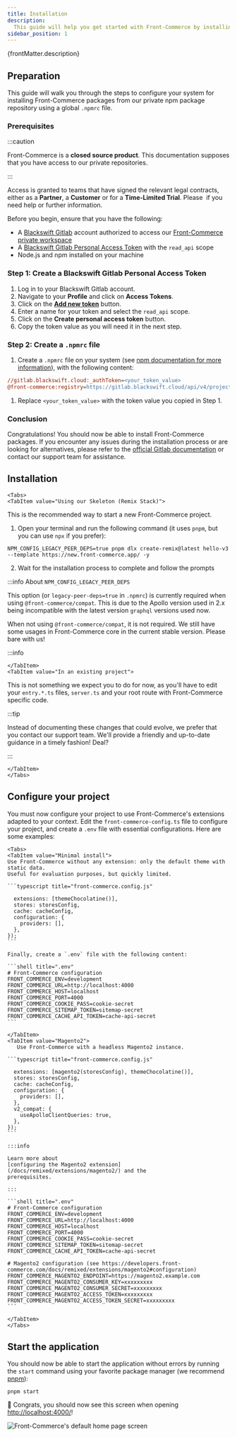 ```yaml
---
title: Installation
description:
  This guide will help you get started with Front-Commerce by installing it.
sidebar_position: 1
---
```


<p>{frontMatter.description}</p>


## Preparation

This guide will walk you through the steps to configure your system for
installing Front-Commerce packages from our private npm package repository using
a global `.npmrc` file.

### Prerequisites

:::caution

Front-Commerce is a **closed source product**. This documentation supposes that
you have access to our private repositories.

:::

Access is granted to teams that have signed the relevant legal contracts, either
as a **Partner**, a **Customer** or for a **Time-Limited Trial**.
Please <ContactLink /> if you need help or further information.

Before you begin, ensure that you have the following:

- A [Blackswift Gitlab](https://gitlab.blackswift.cloud/) account authorized to
  access our
  [Front-Commerce private workspace](https://gitlab.blackswift.cloud/front-commerce/)
- A
  [Blackswift Gitlab Personal Access Token](https://gitlab.blackswift.cloud/-/profile/personal_access_tokens)
  with the `read_api` scope
- Node.js and npm installed on your machine

### Step 1: Create a Blackswift Gitlab Personal Access Token

1. Log in to your Blackswift Gitlab account.
2. Navigate to your **Profile** and click on **Access Tokens**.
3. Click on the
   **[Add new token](https://gitlab.blackswift.cloud/-/profile/personal_access_tokens)**
   button.
4. Enter a name for your token and select the `read_api` scope.
5. Click on the **Create personal access token** button.
6. Copy the token value as you will need it in the next step.

### Step 2: Create a `.npmrc` file

1. Create a `.npmrc` file on your system (see
   [npm documentation for more information](https://docs.npmjs.com/cli/v9/configuring-npm/npmrc#files)),
   with the following content:

```ini title="~/.npmrc (for example)"
//gitlab.blackswift.cloud:_authToken=<your_token_value>
@front-commerce:registry=https://gitlab.blackswift.cloud/api/v4/projects/24/packages/npm/
```

1. Replace `<your_token_value>` with the token value you copied in Step 1.

### Conclusion

Congratulations! You should now be able to install Front-Commerce packages. If
you encounter any issues during the installation process or are looking for
alternatives, please refer to the
[official Gitlab documentation](https://gitlab.blackswift.cloud/help/user/packages/npm_registry/index.md#install-a-package)
or contact our support team for assistance.

## Installation

```mdx-code-block
<Tabs>
<TabItem value="Using our Skeleton (Remix Stack)">
```

This is the recommended way to start a new Front-Commerce project.

1. Open your terminal and run the following command (it uses `pnpm`, but you can
   use `npx` if you prefer):

```shell
NPM_CONFIG_LEGACY_PEER_DEPS=true pnpm dlx create-remix@latest hello-v3 --template https://new.front-commerce.app/ -y
```

2. Wait for the installation process to complete and follow the prompts

:::info About `NPM_CONFIG_LEGACY_PEER_DEPS`

This option (or `legacy-peer-deps=true` in `.npmrc`) is currently required when
using `@front-commerce/compat`. This is due to the Apollo version used in 2.x
being incompatible with the latest version `graphql` versions used now.

When not using `@front-commerce/compat`, it is not required. We still have some
usages in Front-Commerce core in the current stable version. Please bare with
us!

:::info

```mdx-code-block
</TabItem>
<TabItem value="In an existing project">
```

This is not something we expect you to do for now, as you'll have to edit your
`entry.*.ts` files, `server.ts` and your root route with Front-Commerce specific
code.

:::tip

Instead of documenting these changes that could evolve, we prefer that
you <ContactLink>contact our support team</ContactLink>. We'll provide a
friendly and up-to-date guidance in a timely fashion! Deal?

:::

```mdx-code-block
</TabItem>
</Tabs>
```

## Configure your project

You must now configure your project to use Front-Commerce's extensions adapted
to your context. Edit the `front-commerce-config.ts` file to configure your
project, and create a `.env` file with essential configurations. Here are some
examples:

````mdx-code-block
<Tabs>
<TabItem value="Minimal install">
Use Front-Commerce without any extension: only the default theme with static data.
Useful for evaluation purposes, but quickly limited.

```typescript title="front-commerce.config.js"

  extensions: [themeChocolatine()],
  stores: storesConfig,
  cache: cacheConfig,
  configuration: {
    providers: [],
  },
});
```

Finally, create a `.env` file with the following content:

```shell title=".env"
# Front-Commerce configuration
FRONT_COMMERCE_ENV=development
FRONT_COMMERCE_URL=http://localhost:4000
FRONT_COMMERCE_HOST=localhost
FRONT_COMMERCE_PORT=4000
FRONT_COMMERCE_COOKIE_PASS=cookie-secret
FRONT_COMMERCE_SITEMAP_TOKEN=sitemap-secret
FRONT_COMMERCE_CACHE_API_TOKEN=cache-api-secret
```

</TabItem>
<TabItem value="Magento2">
   Use Front-Commerce with a headless Magento2 instance.

```typescript title="front-commerce.config.js"

  extensions: [magento2(storesConfig), themeChocolatine()],
  stores: storesConfig,
  cache: cacheConfig,
  configuration: {
    providers: [],
  },
  v2_compat: {
    useApolloClientQueries: true,
  },
});
```

:::info

Learn more about
[configuring the Magento2 extension](/docs/remixed/extensions/magento2/) and the
prerequisites.

:::

```shell title=".env"
# Front-Commerce configuration
FRONT_COMMERCE_ENV=development
FRONT_COMMERCE_URL=http://localhost:4000
FRONT_COMMERCE_HOST=localhost
FRONT_COMMERCE_PORT=4000
FRONT_COMMERCE_COOKIE_PASS=cookie-secret
FRONT_COMMERCE_SITEMAP_TOKEN=sitemap-secret
FRONT_COMMERCE_CACHE_API_TOKEN=cache-api-secret

# Magento2 configuration (see https://developers.front-commerce.com/docs/remixed/extensions/magento2#configuration)
FRONT_COMMERCE_MAGENTO2_ENDPOINT=https://magento2.example.com
FRONT_COMMERCE_MAGENTO2_CONSUMER_KEY=xxxxxxxxx
FRONT_COMMERCE_MAGENTO2_CONSUMER_SECRET=xxxxxxxxx
FRONT_COMMERCE_MAGENTO2_ACCESS_TOKEN=xxxxxxxxx
FRONT_COMMERCE_MAGENTO2_ACCESS_TOKEN_SECRET=xxxxxxxxx
```

</TabItem>
</Tabs>

````

## Start the application

You should now be able to start the application without errors by running the
`start` command using your favorite package manager (we recommend
[pnpm](https://pnpm.io/)):

```
pnpm start
```

🎉 Congrats, you should now see this screen when opening
[http://localhost:4000/](http://localhost:4000/)!

![Front-Commerce's default home page screen](assets/first-start-screen.jpg)
